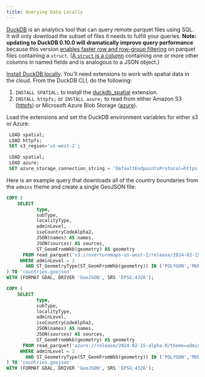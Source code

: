 ```yaml
---
title: Querying Data Locally 
---
```



[DuckDB](https://duckdb.org/) is an analytics tool that can query remote parquet files using SQL. It will only download the subset of files it needs to fulfill your queries. **Note: updating to DuckDB 0.10.0 will dramatically improve query performance** because this version [enables faster row and row-group filtering](https://github.com/duckdb/duckdb/pull/10314) on parquet files containing a `struct`. ([A `struct` is a column](https://arrow.apache.org/blog/2022/10/08/arrow-parquet-encoding-part-2/#:~:text=Struct%20%2F%20Group%20Columns,analogous%20to%20a%20JSON%20object.&text=More%20technical%20detail%20is%20available%20in%20the%20StructArray%20format%20specification) containing one or more other columns in named fields and is analogous to a JSON object.) 

[Install DuckDB locally](https://duckdb.org/docs/installation/). You'll need extensions to work with spatial data in the cloud. From the DuckDB CLI, do the following:

1. `INSTALL SPATIAL;` to install the [duckdb_spatial](https://github.com/duckdblabs/duckdb_spatial) extension.
2. `INSTALL httpfs;` or `INSTALL azure;` to read from either Amazon S3 ([httpfs](https://duckdb.org/docs/guides/import/s3_import.html)) or Microsoft Azure Blob Storage ([azure](https://duckdb.org/docs/extensions/azure)).

Load the extensions and set the DuckDB environment variables for either s3 or Azure:

<Tabs queryString="duckdb-setup" >
<TabItem value="s3" label="Amazon S3" default>

```sql
 LOAD spatial;
 LOAD httpfs;
 SET s3_region='us-west-2';
```
</TabItem>
<TabItem value="azure" label="Azure" default>

```sql
 LOAD spatial;
 LOAD azure;
 SET azure_storage_connection_string = 'DefaultEndpointsProtocol=https;AccountName=overturemapswestus2;AccountKey=;EndpointSuffix=core.windows.net';
```
</TabItem>
</Tabs>

Here is an example query that downloads all of the country boundaries from the `admins` theme and create a single GeoJSON file:

<Tabs queryString="duckdb-setup" >
<TabItem value="s3" label="Amazon S3" default>

```sql
COPY (
    SELECT
           type,
           subType,
           localityType,
           adminLevel,
           isoCountryCodeAlpha2,
           JSON(names) AS names,
           JSON(sources) AS sources,
           ST_GeomFromWkb(geometry) AS geometry
      FROM read_parquet('s3://overturemaps-us-west-2/release/2024-02-15-alpha.0/theme=admins/type=*/*', filename=true, hive_partitioning=1)
     WHERE adminLevel = 2
       AND ST_GeometryType(ST_GeomFromWkb(geometry)) IN ('POLYGON','MULTIPOLYGON')
) TO 'countries.geojson'
WITH (FORMAT GDAL, DRIVER 'GeoJSON', SRS 'EPSG:4326');
```

</TabItem>
<TabItem value="azure" label="Azure" default>

```sql
COPY (
    SELECT
           type,
           subType,
           localityType,
           adminLevel,
           isoCountryCodeAlpha2,
           JSON(names) AS names,
           JSON(sources) AS sources,
           ST_GeomFromWkb(geometry) AS geometry
      FROM read_parquet('azure://release/2024-02-15-alpha.0/theme=admins/type=*/*', filename=true, hive_partitioning=1)
     WHERE adminLevel = 2
       AND ST_GeometryType(ST_GeomFromWkb(geometry)) IN ('POLYGON','MULTIPOLYGON')
) TO 'countries.geojson'
WITH (FORMAT GDAL, DRIVER 'GeoJSON', SRS 'EPSG:4326');
```
</TabItem>
</Tabs>
